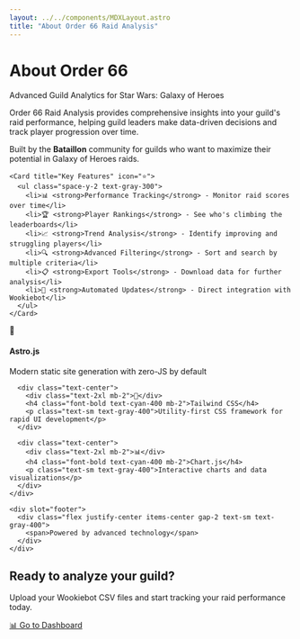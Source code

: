```yaml
---
layout: ../../components/MDXLayout.astro
title: "About Order 66 Raid Analysis"
---
```



<div class="max-w-4xl mx-auto">
  <div class="text-center mb-12">
    <h1 class="text-4xl font-bold text-heading mb-4">About Order 66</h1>
    <p class="text-xl text-gray-300">Advanced Guild Analytics for Star Wars: Galaxy of Heroes</p>
  </div>

  <div class="grid grid-cols-1 md:grid-cols-2 gap-8 mb-12">
    <Card title="Our Mission" icon="🎯">
      <p class="mb-4">
        Order 66 Raid Analysis provides comprehensive insights into your guild's raid performance, 
        helping guild leaders make data-driven decisions and track player progression over time.
      </p>
      <p>
        Built by the <strong class="text-cyan-400">Bataillon</strong> community for guilds who want 
        to maximize their potential in Galaxy of Heroes raids.
      </p>
    </Card>

    <Card title="Key Features" icon="⭐">
      <ul class="space-y-2 text-gray-300">
        <li>📊 <strong>Performance Tracking</strong> - Monitor raid scores over time</li>
        <li>🏆 <strong>Player Rankings</strong> - See who's climbing the leaderboards</li>
        <li>📈 <strong>Trend Analysis</strong> - Identify improving and struggling players</li>
        <li>🔍 <strong>Advanced Filtering</strong> - Sort and search by multiple criteria</li>
        <li>📋 <strong>Export Tools</strong> - Download data for further analysis</li>
        <li>🤖 <strong>Automated Updates</strong> - Direct integration with Wookiebot</li>
      </ul>
    </Card>
  </div>

  <Card title="Technology Stack" icon="⚙️">
    <div class="grid grid-cols-1 md:grid-cols-3 gap-6">
      <div class="text-center">
        <div class="text-2xl mb-2">🚀</div>
        <h4 class="font-bold text-cyan-400 mb-2">Astro.js</h4>
        <p class="text-sm text-gray-400">Modern static site generation with zero-JS by default</p>
      </div>
      
      <div class="text-center">
        <div class="text-2xl mb-2">🎨</div>
        <h4 class="font-bold text-cyan-400 mb-2">Tailwind CSS</h4>
        <p class="text-sm text-gray-400">Utility-first CSS framework for rapid UI development</p>
      </div>
      
      <div class="text-center">
        <div class="text-2xl mb-2">📊</div>
        <h4 class="font-bold text-cyan-400 mb-2">Chart.js</h4>
        <p class="text-sm text-gray-400">Interactive charts and data visualizations</p>
      </div>
    </div>
    
    <div slot="footer">
      <div class="flex justify-center items-center gap-2 text-sm text-gray-400">
        <span>Powered by advanced technology</span>
      </div>
    </div>
  </Card>

  <div class="text-center mt-12">
    <h2 class="text-2xl font-bold text-heading mb-4">Ready to analyze your guild?</h2>
    <p class="text-gray-300 mb-2">
      Upload your Wookiebot CSV files and start tracking your raid performance today.
    </p>
    <a href={import.meta.env.BASE_URL} class="btn-primary inline-flex items-center gap-2 !text-gray-300">📊 Go to Dashboard</a>
  </div>
</div>
